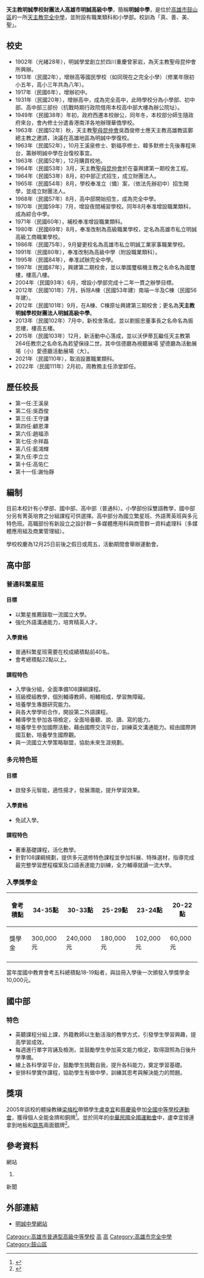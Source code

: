 {{Infobox_School
| name = 天主教明誠學校財團法人高雄市明誠高級中學
| other_name = St. Paul's High School
| motto = 真、善、美、聖
| established = 1902年
| type = 私立[[完全中學|完全中學]]、附設職業類科、附設小學部
| legal_person = 天主教明誠學校財團法人
| religion = 天主教
| district = {{ROC}}[[高雄市|高雄市]][[鼓山區|鼓山區]]
| grades = {{hlist|國小6年|國中3年|高中3年|高職3年（完整十二年國教）}}
| principal = 謝怡靜
| address = 804 高雄市鼓山區中華一路97號
| website = http://www.mcsh.kh.edu.tw/
| image = Mcsh-main.jpg
| caption = 明誠中學校園
| number = 07-5521593
| fax = 07-5541081
| coordinates = {{Coord|22.6663567|120.2921038|display=inline,title}}
| pushpin_map = Taiwan Kaohsiung
}}
'''天主教明誠學校財團法人高雄市明誠高級中學'''，簡稱'''明誠中學'''，是位於[[高雄市|高雄市]][[鼓山區|鼓山區]]的一所[[天主教|天主教]][[完全中學|完全中學]]，並附設有職業類科和小學部。校訓為「真、善、美、聖」。

==校史==

* 1902年（光緒28年），明誠學堂創立於四川重慶曾家岩，為天主教聖母昆仲會所興辦。
* 1913年（民國2年），增辦高等國民學校（如同現在之完全小學）（修業年限初小五年，高小三年共為八年）。
* 1917年（民國6年），增辦初中。
* 1931年（民國20年），增辦高中，成為完全高中，此時學校分為小學部、初中部、高中部三部份（抗戰時期行政院借用本校高中部大樓為辦公院址）。
* 1949年（民國38年）年初，政府西遷本校辦公，同年冬，本校部分師生隨政府來台，會內修士分遣香港南洋各地辦理華僑學校。
* 1963年（民國52年）秋，天主教[[聖母昆仲會|聖母昆仲會]]吳酉俊修士應天主教高雄教區鄭總主教之邀請，決議在高雄地區為明誠中學復校。
* 1963年（民國52年），10月王溪泉修士、劉福亭修士、韓多默修士先後專程來台，籌辦明誠中學在台復校事宜。
* 1963年（民國52年），12月購買校地。
* 1964年（民國53年）3月，天主教[[聖母昆仲會|聖母昆仲會]]於在臺興建第一期校舍工程。
* 1964年（民國53年）8月，初中部正式招生，成立財團法人。
* 1965年（民國54年）8月，學校奉准立（備）案，（依法先辦初中）招生開學，並成立財團法人。
* 1968年（民國57年）8月，高中部開始招生，成為完全中學。
* 1970年（民國59年）7月，增設夜間補習學校。同年8月奉准增設職業類科，成為綜合中學。
* 1971年（民國60年），補校奉准增設職業類科。
* 1980年（民國69年）8月，奉准改制為高級職業學校，定名為高雄市私立明誠高級工商職業學校。
* 1986年（民國75年），9月變更校名為高雄市私立明誠工業家事職業學校。
* 1991年（民國80年），奉准改制為高級中學（附設職業類科）。
* 1995年（民國84年），奉准試辦完全中學。
* 1997年（民國87年），興建第二期校舍，並以單國璽樞機主教之名命名為國璽樓，樓高八樓。
* 2004年（民國93年）6月，增設小學部完成十二年一貫之辦學目標。
* 2012年（民國101年）7月，拆除A棟（民國53年建）南端一半及C棟（民國56年建）。
* 2012年（民國101年）9月，在A棟、C棟原址興建第三期校舍；更名為'''天主教明誠學校財團法人明誠高級中學'''。
* 2013年（民國102年）7月中，新校舍落成，並以劉振忠董事長之名命名為振忠樓，樓高五樓。
* 2015年（民國103年）12月，新活動中心落成，並以沃伊蒂瓦繼任天主教第264任教宗之名命名為若望保祿二世。其中信德廳為視聽展場 望德廳為活動展場（小）愛德廳活動展場（大）。
* 2021年（民國110年），取消設置職業類科。
*2022年（民國111年）2月初，周教務主任添堂卸任。

==歷任校長==
*第一任:王溪泉
*第二任:吳酉俊 
*第三任:王守謙 
*第四任:顧恩澤 
*第六任:趙福添
*第七任:佘祥磊
*第八任:藍鴻輝
*第九任:李立立
*第十任:高佑仁
*第十一任:謝怡靜

==編制==
目前本校計有小學部、國中部、高中部（普通科）。小學部份採雙語教學，國中部分另有菁英培育之分組課程可供選擇。高中部分為國立繁星班、外語菁英班與多元特色班。高職部份有新設立之設計群ー多媒體應用科與商管群ー資料處理科（多媒體應用組及商業管理組）。

學校校慶為12月25日前後之假日或周五，活動期間會舉辦運動會。

==高中部==
===普通科繁星班===
====目標====
* 以繁星推薦錄取一流國立大學。
* 強化外語溝通能力，培育精英人才。

====入學資格====
* 普通科繁星班需要在校成績積點前40名。
* 會考總積點22點以上。

====課程特色====
* 入學後分組，全面準備108課綱課程。
* 班級模組教學，個別輔導教師，相輔相成，學習無障礙。
* 培養學生專題研究能力。
* 與各大學學術合作，開設第二外語課程。
* 輔導學生參加各項檢定，全面培養聽、說、讀、寫的能力。
* 培養學生參加國際活動，藉由國際交流平台，訓練英文溝通能力。經由國際跨國互動，培養學生國際觀。
* 與一流國立大學策略聯盟，協助未來生涯規劃。

===多元特色班===
====目標====
* 啟發多元智能，適性揚才，發展潛能，提升學習效果。

====入學資格====
* 免試入學。

====課程特色====
* 著重基礎課程，活化教學。
* 針對108課綱規劃，提供多元選修特色課程並參加科展、特殊選材，指導完成最完整學習歷程檔案及口語表達能力訓練，全力輔導就讀一流大學。

===入學獎學金===
{| class="wikitable"

! 會考積點 !! 34-35點 !! 30-33點 !! 25-29點 !! 23-24點 !! 20-22點
|-
| 獎學金 || 300,000元 || 240,000元 || 180,000元 || 102,000元 || 60,000元
|-
|}
當年度國中教育會考五科總積點18-19點者，與註冊入學後一次頒發入學獎學金10,000元。
==國中部==
===特色===
* 英聽課程分組上課，外籍教師以生動活潑的教學方式，引發學生學習興趣，提高學習成效。
* 每週進行單字背誦及檢測，並鼓勵學生參加英文能力檢定，取得證照為日後升學準備。
* 線上各科學習平台，鼓勵學生挑戰自我，提升各科能力，奠定學習基礎。
* 安排科學實作課程，協助學生有做中學，訓練其思考與解決能力的問題。

==獎項==
2005年該校的體操教練[[梁梅松|梁梅松]]帶領學生[[盧幸宜|盧幸宜]]和[[蔡慶瑜|蔡慶瑜]]參加[[全國中等學校運動會|全國中等學校運動會]]，獲得個人全能金牌和銅牌<ref>{{cite news|title=盧幸宜 全能首度摘金|publisher=蘋果日報|url=https://tw.appledaily.com/entertainment/daily/20050420/21723477|date=2005-04-20|author=詹健全|accessdate=2018-06-12|language=zh-hant|archive-date=2018-08-28|archive-url=https://web.archive.org/web/20180828001056/https://tw.appledaily.com/entertainment/daily/20050420/21723477|dead-url=no}}</ref>。並於同年的[[中華民國全國運動會|中華民國全國運動會]]中，盧幸宜接連拿到地板和[[跳馬|跳馬]]兩面銀牌<ref>{{cite news|title=跳馬王子黃怡學獲1金2銅|publisher=蘋果日報|url=https://tw.sports.appledaily.com/daily/20051021/2144427/|date=2005-10-21|author=黃建仁|accessdate=2018-06-12|language=zh-hant}}</ref>。

==參考資料==
;網站
# {{Cite web |url= http://www.mcsh.kh.edu.tw/ |title= 明誠中學官方網站 |author= 明誠中學 |date= 2013-06-24 |language= zh-hant |accessdate= 2011-02-17 |archive-date= 2020-05-01 |archive-url= https://web.archive.org/web/20200501182339/http://www.mcsh.kh.edu.tw/ |dead-url= no }}

;新聞
{{Reflist}}

==外部連結==
<!-- 請勿加入非官方網站 -->
*[http://www.mcsh.kh.edu.tw 明誠中學網站] {{Wayback|url=http://www.mcsh.kh.edu.tw/ |date=20200501182339 }}

{{高雄市高級中等學校}}
{{高雄市國民中學}}
{{台灣天主教會學校}}

{{DEFAULTSORT:St.Paul's High School}}
[[Category:高雄市普通型高級中等學校|Category:高雄市普通型高級中等學校]]
[[Category:臺灣私立普通型高級中等學校|高]]
[[Category:台灣天主教會學校|高]]
[[Category:高雄市完全中學|Category:高雄市完全中學]]
[[Category:鼓山區|Category:鼓山區]]
